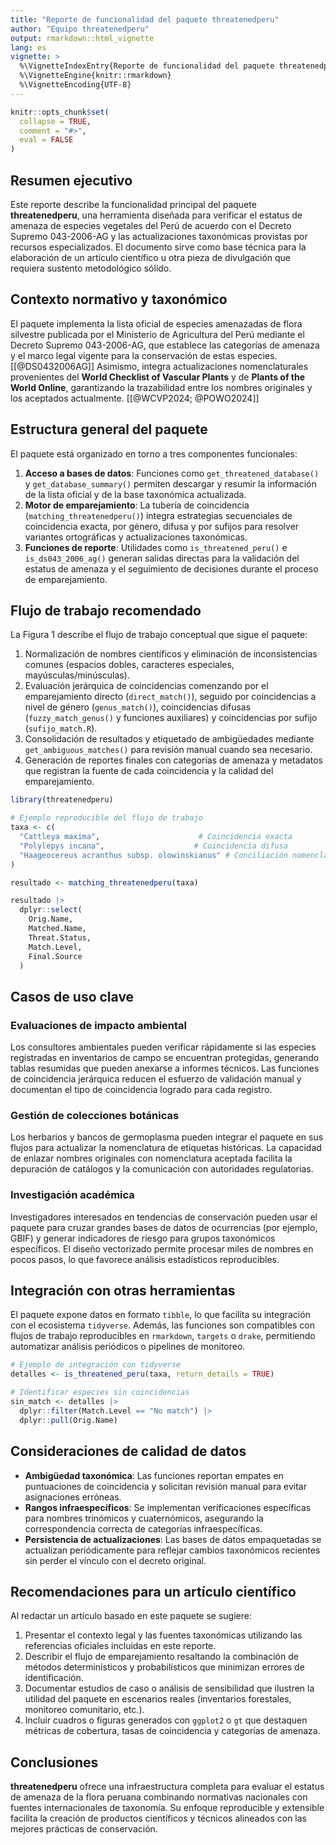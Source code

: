 ```yaml
---
title: "Reporte de funcionalidad del paquete threatenedperu"
author: "Equipo threatenedperu"
output: rmarkdown::html_vignette
lang: es
vignette: >
  %\VignetteIndexEntry{Reporte de funcionalidad del paquete threatenedperu}
  %\VignetteEngine{knitr::rmarkdown}
  %\VignetteEncoding{UTF-8}
---
```


```r
knitr::opts_chunk$set(
  collapse = TRUE,
  comment = "#>",
  eval = FALSE
)
```

## Resumen ejecutivo

Este reporte describe la funcionalidad principal del paquete **threatenedperu**,
una herramienta diseñada para verificar el estatus de amenaza de especies
vegetales del Perú de acuerdo con el Decreto Supremo 043-2006-AG y las
actualizaciones taxonómicas provistas por recursos especializados. El documento
sirve como base técnica para la elaboración de un artículo científico u otra
pieza de divulgación que requiera sustento metodológico sólido.

## Contexto normativo y taxonómico

El paquete implementa la lista oficial de especies amenazadas de flora silvestre
publicada por el Ministerio de Agricultura del Perú mediante el Decreto Supremo
043-2006-AG, que establece las categorías de amenaza y el marco legal vigente
para la conservación de estas especies. [[@DS0432006AG]] Asimismo, integra
actualizaciones nomenclaturales provenientes del **World Checklist of Vascular
Plants** y de **Plants of the World Online**, garantizando la trazabilidad entre
los nombres originales y los aceptados actualmente. [[@WCVP2024; @POWO2024]]

## Estructura general del paquete

El paquete está organizado en torno a tres componentes funcionales:

1. **Acceso a bases de datos**: Funciones como `get_threatened_database()` y
   `get_database_summary()` permiten descargar y resumir la información de la
   lista oficial y de la base taxonómica actualizada.
2. **Motor de emparejamiento**: La tubería de coincidencia (`matching_threatenedperu()`)
   integra estrategias secuenciales de coincidencia exacta, por género, difusa y
   por sufijos para resolver variantes ortográficas y actualizaciones taxonómicas.
3. **Funciones de reporte**: Utilidades como `is_threatened_peru()` e
   `is_ds043_2006_ag()` generan salidas directas para la validación del estatus de
   amenaza y el seguimiento de decisiones durante el proceso de emparejamiento.

## Flujo de trabajo recomendado

La Figura 1 describe el flujo de trabajo conceptual que sigue el paquete:

1. Normalización de nombres científicos y eliminación de inconsistencias comunes
   (espacios dobles, caracteres especiales, mayúsculas/minúsculas).
2. Evaluación jerárquica de coincidencias comenzando por el emparejamiento
   directo (`direct_match()`), seguido por coincidencias a nivel de género
   (`genus_match()`), coincidencias difusas (`fuzzy_match_genus()` y funciones
   auxiliares) y coincidencias por sufijo (`sufijo_match.R`).
3. Consolidación de resultados y etiquetado de ambigüedades mediante
   `get_ambiguous_matches()` para revisión manual cuando sea necesario.
4. Generación de reportes finales con categorías de amenaza y metadatos que
   registran la fuente de cada coincidencia y la calidad del emparejamiento.

```r
library(threatenedperu)

# Ejemplo reproducible del flujo de trabajo
taxa <- c(
  "Cattleya maxima",                      # Coincidencia exacta
  "Polylepys incana",                    # Coincidencia difusa
  "Haageocereus acranthus subsp. olowinskianus" # Conciliación nomenclatural
)

resultado <- matching_threatenedperu(taxa)

resultado |>
  dplyr::select(
    Orig.Name,
    Matched.Name,
    Threat.Status,
    Match.Level,
    Final.Source
  )
```

## Casos de uso clave

### Evaluaciones de impacto ambiental

Los consultores ambientales pueden verificar rápidamente si las especies
registradas en inventarios de campo se encuentran protegidas, generando tablas
resumidas que pueden anexarse a informes técnicos. Las funciones de coincidencia
jerárquica reducen el esfuerzo de validación manual y documentan el tipo de
coincidencia logrado para cada registro.

### Gestión de colecciones botánicas

Los herbarios y bancos de germoplasma pueden integrar el paquete en sus flujos
para actualizar la nomenclatura de etiquetas históricas. La capacidad de enlazar
nombres originales con nomenclatura aceptada facilita la depuración de catálogos
y la comunicación con autoridades regulatorias.

### Investigación académica

Investigadores interesados en tendencias de conservación pueden usar el paquete
para cruzar grandes bases de datos de ocurrencias (por ejemplo, GBIF) y generar
indicadores de riesgo para grupos taxonómicos específicos. El diseño vectorizado
permite procesar miles de nombres en pocos pasos, lo que favorece análisis
estadísticos reproducibles.

## Integración con otras herramientas

El paquete expone datos en formato `tibble`, lo que facilita su integración con
el ecosistema `tidyverse`. Además, las funciones son compatibles con flujos de
trabajo reproducibles en `rmarkdown`, `targets` o `drake`, permitiendo automatizar
análisis periódicos o pipelines de monitoreo.

```r
# Ejemplo de integración con tidyverse
detalles <- is_threatened_peru(taxa, return_details = TRUE)

# Identificar especies sin coincidencias
sin_match <- detalles |>
  dplyr::filter(Match.Level == "No match") |>
  dplyr::pull(Orig.Name)
```

## Consideraciones de calidad de datos

- **Ambigüedad taxonómica**: Las funciones reportan empates en puntuaciones de
  coincidencia y solicitan revisión manual para evitar asignaciones erróneas.
- **Rangos infraespecíficos**: Se implementan verificaciones específicas para
  nombres trinómicos y cuaternómicos, asegurando la correspondencia correcta de
  categorías infraespecíficas.
- **Persistencia de actualizaciones**: Las bases de datos empaquetadas se
  actualizan periódicamente para reflejar cambios taxonómicos recientes sin perder
  el vínculo con el decreto original.

## Recomendaciones para un artículo científico

Al redactar un artículo basado en este paquete se sugiere:

1. Presentar el contexto legal y las fuentes taxonómicas utilizando las
   referencias oficiales incluidas en este reporte.
2. Describir el flujo de emparejamiento resaltando la combinación de métodos
   determinísticos y probabilísticos que minimizan errores de identificación.
3. Documentar estudios de caso o análisis de sensibilidad que ilustren la
   utilidad del paquete en escenarios reales (inventarios forestales, monitoreo
   comunitario, etc.).
4. Incluir cuadros o figuras generados con `ggplot2` o `gt` que destaquen métricas
   de cobertura, tasas de coincidencia y categorías de amenaza.

## Conclusiones

**threatenedperu** ofrece una infraestructura completa para evaluar el estatus de
amenaza de la flora peruana combinando normativas nacionales con fuentes
internacionales de taxonomía. Su enfoque reproducible y extensible facilita la
creación de productos científicos y técnicos alineados con las mejores prácticas
de conservación.
